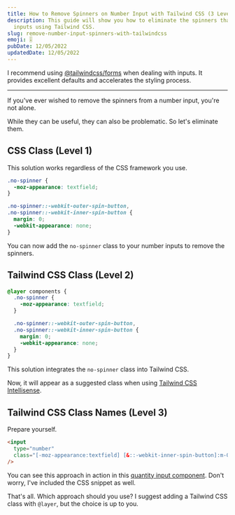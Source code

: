 ```yaml
---
title: How to Remove Spinners on Number Input with Tailwind CSS (3 Levels) (v3)
description: This guide will show you how to eliminate the spinners that appear on number
  inputs using Tailwind CSS.
slug: remove-number-input-spinners-with-tailwindcss
emoji: 🎚️
pubDate: 12/05/2022
updatedDate: 12/05/2022
---
```



<BaseAd />

I recommend using
[@tailwindcss/forms](https://github.com/tailwindlabs/tailwindcss-forms) when
dealing with inputs. It provides excellent defaults and accelerates the styling
process.

---

If you've ever wished to remove the spinners from a number input, you're not
alone.

While they can be useful, they can also be problematic. So let's eliminate them.

## CSS Class (Level 1)

This solution works regardless of the CSS framework you use.

```css
.no-spinner {
  -moz-appearance: textfield;
}

.no-spinner::-webkit-outer-spin-button,
.no-spinner::-webkit-inner-spin-button {
  margin: 0;
  -webkit-appearance: none;
}
```

You can now add the `no-spinner` class to your number inputs to remove the
spinners.

## Tailwind CSS Class (Level 2)

```css
@layer components {
  .no-spinner {
    -moz-appearance: textfield;
  }

  .no-spinner::-webkit-outer-spin-button,
  .no-spinner::-webkit-inner-spin-button {
    margin: 0;
    -webkit-appearance: none;
  }
}
```

This solution integrates the `no-spinner` class into Tailwind CSS.

Now, it will appear as a suggested class when using
[Tailwind CSS Intellisense](https://tailwindcss.com/docs/editor-setup#intelli-sense-for-vs-code).

## Tailwind CSS Class Names (Level 3)

Prepare yourself.

```html
<input
  type="number"
  class="[-moz-appearance:textfield] [&::-webkit-inner-spin-button]:m-0 [&::-webkit-inner-spin-button]:appearance-none [&::-webkit-outer-spin-button]:m-0 [&::-webkit-outer-spin-button]:appearance-none"
/>
```

You can see this approach in action in this
[quantity input component](/components/application/quantity-inputs#component-2).
Don't worry, I've included the CSS snippet as well.

That's all. Which approach should you use? I suggest adding a Tailwind CSS class
with `@layer`, but the choice is up to you.
